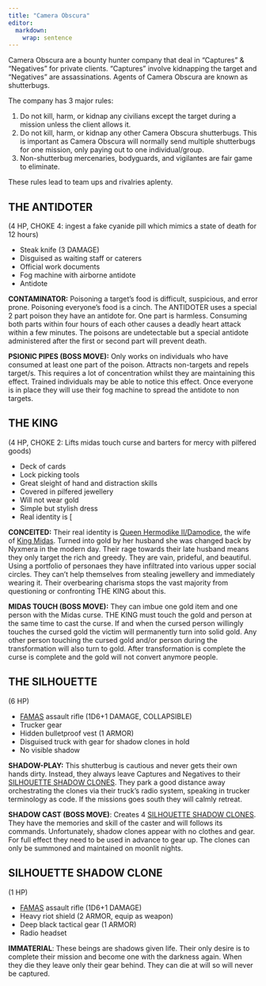 ```yaml
---
title: "Camera Obscura"
editor: 
  markdown: 
    wrap: sentence
---
```


Camera Obscura are a bounty hunter company that deal in "Captures" & "Negatives" for private clients.
"Captures" involve kidnapping the target and "Negatives" are assassinations.
Agents of Camera Obscura are known as shutterbugs.

The company has 3 major rules:

1. Do not kill, harm, or kidnap any civilians except the target during a mission unless the client allows it.
2. Do not kill, harm, or kidnap any other Camera Obscura shutterbugs. This is important as Camera Obscura will normally send multiple shutterbugs for one mission, only paying out to one individual/group.
3. Non-shutterbug mercenaries, bodyguards, and vigilantes are fair game to eliminate.

These rules lead to team ups and rivalries aplenty.

## THE ANTIDOTER {#the_antidoter}

(4 HP, CHOKE 4: ingest a fake cyanide pill which mimics a state of death for 12 hours)

- Steak knife (3 DAMAGE)
- Disguised as waiting staff or caterers
- Official work documents
- Fog machine with airborne antidote
- Antidote 

__CONTAMINATOR:__ Poisoning a target's food is difficult, suspicious, and error prone. Poisoning everyone's food is a cinch. The ANTIDOTER uses a special 2 part poison they have an antidote for. One part is harmless. Consuming both parts within four hours of each other causes a deadly heart attack within a few minutes. The poisons are undetectable but a special antidote administered after the first or second part will prevent death.

__PSIONIC PIPES (BOSS MOVE):__ Only works on individuals who have consumed at least one part of the poison. Attracts non-targets and repels target/s. This requires a lot of concentration whilst they are maintaining this effect. Trained individuals may be able to notice this effect. Once everyone is in place they will use their fog machine to spread the antidote to non targets.

## THE KING {#the_king}

(4 HP, CHOKE 2: Lifts midas touch curse and barters for mercy with pilfered goods)

- Deck of cards
- Lock picking tools
- Great sleight of hand and distraction skills
- Covered in pilfered jewellery
- Will not wear gold
- Simple but stylish dress
- Real identity is [

__CONCEITED:__ Their real identity is [Queen Hermodike II/Damodice](https://en.wikipedia.org/wiki/Hermodike_II), the wife of [King Midas](https://en.wikipedia.org/wiki/Midas). 
Turned into gold by her husband she was changed back by Nyxmera in the modern day.
Their rage towards their late husband means they only target the rich and greedy. 
They are vain, prideful, and beautiful. 
Using a portfolio of personaes they have infiltrated into various upper social circles. 
They can't help themselves from stealing jewellery and immediately wearing it. 
Their overbearing charisma stops the vast majority from questioning or confronting THE KING about this. 

__MIDAS TOUCH (BOSS MOVE):__ They can imbue one gold item and one person with the Midas curse. THE KING must touch the gold and person at the same time to cast the curse. If and when the cursed person willingly touches the cursed gold the victim will permanently turn into solid gold. Any other person touching the cursed gold and/or person during the transformation will also turn to gold. After transformation is complete the curse is complete and the gold will not convert anymore people.

## THE SILHOUETTE {#the_silhouette}

(6 HP)

- [FAMAS](https://en.wikipedia.org/wiki/FAMAS) assault rifle (1D6+1 DAMAGE, COLLAPSIBLE)
- Trucker gear
- Hidden bulletproof vest (1 ARMOR)
- Disguised truck with gear for shadow clones in hold
- No visible shadow

__SHADOW-PLAY:__ This shutterbug is cautious and never gets their own hands dirty. Instead, they always leave Captures and Negatives to their [SILHOUETTE SHADOW CLONES](#silhouette_shadow_clone). They park a good distance away orchestrating the clones via their truck's radio system, speaking in trucker terminology as code. If the missions goes south they will calmly retreat.

__SHADOW CAST (BOSS MOVE)__: Creates 4 [SILHOUETTE SHADOW CLONES](#silhouette_shadow_clone). They have the memories and skill of the caster and will follows its commands. Unfortunately, shadow clones appear with no clothes and gear. For full effect they need to be used in advance to gear up. The clones can only be summoned and maintained on moonlit nights.

## SILHOUETTE SHADOW CLONE {#silhouette_shadow_clone}

(1 HP)

- [FAMAS](https://en.wikipedia.org/wiki/FAMAS) assault rifle (1D6+1 DAMAGE)
- Heavy riot shield (2 ARMOR, equip as weapon)
- Deep black tactical gear (1 ARMOR)
- Radio headset

__IMMATERIAL__: These beings are shadows given life. Their only desire is to complete their mission and become one with the darkness again. When they die they leave only their gear behind. They can die at will so will never be captured.
